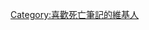 {{Userbox
  |id = Death Note
  |id-s = 12
  |id-c = #000000
  |id-fc = #ffffff
  |info = 這個用戶想成為'''[[死亡筆記|<span style="color:#ffffff;">新世界的神</span>]]'''。
  |info-c = #000000
  |info-s = 10
  |info-fc = #ffffff
  |border-c = #000000
}}

<includeonly>[[Category:喜歡死亡筆記的維基人]]</includeonly>